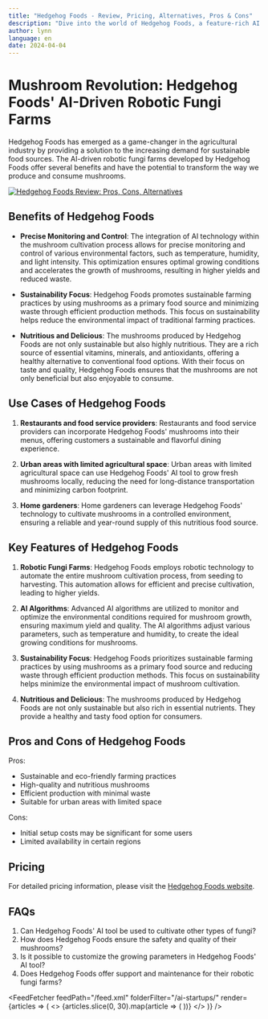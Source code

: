 ```yaml
---
title: "Hedgehog Foods - Review, Pricing, Alternatives, Pros & Cons"
description: "Dive into the world of Hedgehog Foods, a feature-rich AI tool. Learn about its features, pricing, and how it's making an impact. Don't miss out!"
author: lynn
language: en
date: 2024-04-04
---
```


# Mushroom Revolution: Hedgehog Foods' AI-Driven Robotic Fungi Farms
        
Hedgehog Foods has emerged as a game-changer in the agricultural industry by providing a solution to the increasing demand for sustainable food sources. The AI-driven robotic fungi farms developed by Hedgehog Foods offer several benefits and have the potential to transform the way we produce and consume mushrooms.


<BlogHeader />


[![Hedgehog Foods Review: Pros, Cons, Alternatives](/ai-startups/hedgehog-foods.png)](https://www.hedgehogfoods.com/)



## Benefits of Hedgehog Foods

- **Precise Monitoring and Control**: The integration of AI technology within the mushroom cultivation process allows for precise monitoring and control of various environmental factors, such as temperature, humidity, and light intensity. This optimization ensures optimal growing conditions and accelerates the growth of mushrooms, resulting in higher yields and reduced waste.

- **Sustainability Focus**: Hedgehog Foods promotes sustainable farming practices by using mushrooms as a primary food source and minimizing waste through efficient production methods. This focus on sustainability helps reduce the environmental impact of traditional farming practices.

- **Nutritious and Delicious**: The mushrooms produced by Hedgehog Foods are not only sustainable but also highly nutritious. They are a rich source of essential vitamins, minerals, and antioxidants, offering a healthy alternative to conventional food options. With their focus on taste and quality, Hedgehog Foods ensures that the mushrooms are not only beneficial but also enjoyable to consume.

## Use Cases of Hedgehog Foods

1. **Restaurants and food service providers**: Restaurants and food service providers can incorporate Hedgehog Foods' mushrooms into their menus, offering customers a sustainable and flavorful dining experience.

2. **Urban areas with limited agricultural space**: Urban areas with limited agricultural space can use Hedgehog Foods' AI tool to grow fresh mushrooms locally, reducing the need for long-distance transportation and minimizing carbon footprint.

3. **Home gardeners**: Home gardeners can leverage Hedgehog Foods' technology to cultivate mushrooms in a controlled environment, ensuring a reliable and year-round supply of this nutritious food source.

## Key Features of Hedgehog Foods

1. **Robotic Fungi Farms**: Hedgehog Foods employs robotic technology to automate the entire mushroom cultivation process, from seeding to harvesting. This automation allows for efficient and precise cultivation, leading to higher yields.

2. **AI Algorithms**: Advanced AI algorithms are utilized to monitor and optimize the environmental conditions required for mushroom growth, ensuring maximum yield and quality. The AI algorithms adjust various parameters, such as temperature and humidity, to create the ideal growing conditions for mushrooms.

3. **Sustainability Focus**: Hedgehog Foods prioritizes sustainable farming practices by using mushrooms as a primary food source and reducing waste through efficient production methods. This focus on sustainability helps minimize the environmental impact of mushroom cultivation.

4. **Nutritious and Delicious**: The mushrooms produced by Hedgehog Foods are not only sustainable but also rich in essential nutrients. They provide a healthy and tasty food option for consumers.

## Pros and Cons of Hedgehog Foods

Pros:
- Sustainable and eco-friendly farming practices
- High-quality and nutritious mushrooms
- Efficient production with minimal waste
- Suitable for urban areas with limited space

Cons:
- Initial setup costs may be significant for some users
- Limited availability in certain regions

## Pricing

For detailed pricing information, please visit the [Hedgehog Foods website](https://www.hedgehogfoods.com/).

## FAQs

1. Can Hedgehog Foods' AI tool be used to cultivate other types of fungi?
2. How does Hedgehog Foods ensure the safety and quality of their mushrooms?
3. Is it possible to customize the growing parameters in Hedgehog Foods' AI tool?
4. Does Hedgehog Foods offer support and maintenance for their robotic fungi farms?


<AdComponent />


<FeedFetcher feedPath="/feed.xml" folderFilter="/ai-startups/" render={articles => (
    <>
        <Cards>
            {articles.slice(0, 30).map(article => (
                <Card key={article.link} title={article.title} href={article.link} />
            ))}
        </Cards>
    </>
)} />

